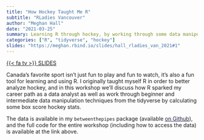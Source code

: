 ```yaml
---
title: "How Hockey Taught Me R"
subtitle: "RLadies Vancouver"
author: "Meghan Hall"
date: "2021-03-25"
summary: Learning R through hockey, by working through some data manipulation techniques by calculating some box score hockey stats.
categories: ["R", "tidyverse", "hockey"]
slides: "https://meghan.rbind.io/slides/hall_rladies_van_2021#1"
---
```

[{{< fa tv >}} SLIDES](https://meghan.rbind.io/slides/hall_rladies_van_2021#1){class="btn btn-secondary" target="_blank"}

Canada’s favorite sport isn’t just fun to play and fun to watch, it’s also a fun tool for learning and using R. I originally taught myself R in order to better analyze hockey, and in this workshop we’ll discuss how R sparked my career path as a data analyst as well as work through beginner and intermediate data manipulation techniques from the tidyverse by calculating some box score hockey stats.

The data is available in my `betweenthepipes` package (available [on Github](https://github.com/meghall06/betweenthepipes){style="color:#1F2041;text-decoration: underline"}), and the full code for the entire workshop (including how to access the data) is available at the link above.